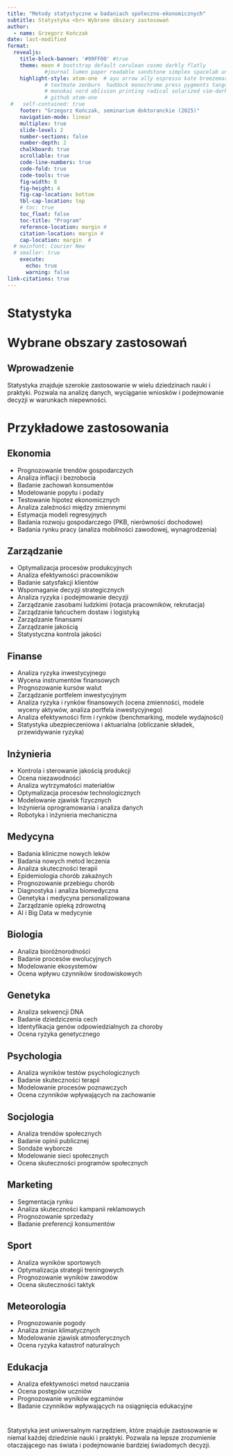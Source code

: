 ```yaml
---
title: "Metody statystyczne w badaniach społeczno-ekonomicznych"
subtitle: Statystyka <br> Wybrane obszary zastosowań
author: 
  - name: Grzegorz Kończak
date: last-modified
format: 
  revealjs:
    title-block-banner: '#99FF00' #true
    theme: moon # bootstrap default cerulean cosmo darkly flatly 
            #journal lumen paper readable sandstone simplex spacelab united yeti 
    highlight-style: atom-one  # ayu arrow ally espresso kate breezemark default  
            # textmate zenburn  haddock monochrome press pygments tango dracula 
            # monokai nord oblivion printing radical solarized vim-dark gruvbox 
            # github atom-one
 #   self-contained: true
    footer: "Grzegorz Kończak, seminarium doktoranckie (2025)"
    navigation-mode: linear
    multiplex: true
    slide-level: 2
    number-sections: false
    number-depth: 2
    chalkboard: true
    scrollable: true
    code-line-numbers: true
    code-fold: true
    code-tools: true
    fig-width: 8
    fig-height: 4
    fig-cap-location: bottom
    tbl-cap-location: top
    # toc: true
    toc_float: false
    toc-title: "Program"
    reference-location: margin #
    citation-location: margin #
    cap-location: margin  #
  # mainfont: Courier New
  # smaller: true
    execute:
      echo: true
      warning: false
link-citations: true
---
```


# Statystyka <br> <br> Wybrane obszary zastosowań {.unnumbered}

## Wprowadzenie {.unnumbered}

Statystyka znajduje szerokie zastosowanie w wielu dziedzinach nauki i praktyki. Pozwala na analizę danych, wyciąganie wniosków i podejmowanie decyzji w warunkach niepewności.

# Przykładowe zastosowania

## Ekonomia {.smaller}

-   Prognozowanie trendów gospodarczych
-   Analiza inflacji i bezrobocia
-   Badanie zachowań konsumentów
-   Modelowanie popytu i podaży
-   Testowanie hipotez ekonomicznych
-   Analiza zależności między zmiennymi
-   Estymacja modeli regresyjnych
-   Badania rozwoju gospodarczego (PKB, nierówności dochodowe)
-   Badania rynku pracy (analiza mobilności zawodowej, wynagrodzenia)

## Zarządzanie {.smaller background-color="limegreen"}

-   Optymalizacja procesów produkcyjnych
-   Analiza efektywności pracowników
-   Badanie satysfakcji klientów
-   Wspomaganie decyzji strategicznych
-   Analiza ryzyka i podejmowanie decyzji
-   Zarządzanie zasobami ludzkimi (rotacja pracowników, rekrutacja)
-   Zarządzanie łańcuchem dostaw i logistyką
-   Zarządzanie finansami
-   Zarządzanie jakością
-   Statystyczna kontrola jakości

## Finanse {.smaller}

-   Analiza ryzyka inwestycyjnego
-   Wycena instrumentów finansowych
-   Prognozowanie kursów walut
-   Zarządzanie portfelem inwestycyjnym
-   Analiza ryzyka i rynków finansowych (ocena zmienności, modele wyceny aktywów, analiza portfela inwestycyjnego)
-   Analiza efektywności firm i rynków (benchmarking, modele wydajności)
-   Statystyka ubezpieczeniowa i aktuarialna (obliczanie składek, przewidywanie ryzyka)

## Inżynieria

-   Kontrola i sterowanie jakością produkcji
-   Ocena niezawodności
-   Analiza wytrzymałości materiałów
-   Optymalizacja procesów technologicznych
-   Modelowanie zjawisk fizycznych
-   Inżynieria oprogramowania i analiza danych
-   Robotyka i inżynieria mechaniczna

## Medycyna {.smaller}

-   Badania kliniczne nowych leków
-   Badania nowych metod leczenia
-   Analiza skuteczności terapii
-   Epidemiologia chorób zakaźnych
-   Prognozowanie przebiegu chorób
-   Diagnostyka i analiza biomedyczna
-   Genetyka i medycyna personalizowana
-   Zarządzanie opieką zdrowotną
-   AI i Big Data w medycynie

## Biologia

-   Analiza bioróżnorodności
-   Badanie procesów ewolucyjnych
-   Modelowanie ekosystemów
-   Ocena wpływu czynników środowiskowych

## Genetyka

-   Analiza sekwencji DNA
-   Badanie dziedziczenia cech
-   Identyfikacja genów odpowiedzialnych za choroby
-   Ocena ryzyka genetycznego

## Psychologia

-   Analiza wyników testów psychologicznych
-   Badanie skuteczności terapii
-   Modelowanie procesów poznawczych
-   Ocena czynników wpływających na zachowanie

## Socjologia

-   Analiza trendów społecznych
-   Badanie opinii publicznej
-   Sondaże wyborcze
-   Modelowanie sieci społecznych
-   Ocena skuteczności programów społecznych

## Marketing

-   Segmentacja rynku
-   Analiza skuteczności kampanii reklamowych
-   Prognozowanie sprzedaży
-   Badanie preferencji konsumentów

## Sport

-   Analiza wyników sportowych
-   Optymalizacja strategii treningowych
-   Prognozowanie wyników zawodów
-   Ocena skuteczności taktyk

## Meteorologia

-   Prognozowanie pogody
-   Analiza zmian klimatycznych
-   Modelowanie zjawisk atmosferycznych
-   Ocena ryzyka katastrof naturalnych

## Edukacja

-   Analiza efektywności metod nauczania
-   Ocena postępów uczniów
-   Prognozowanie wyników egzaminów
-   Badanie czynników wpływających na osiągnięcia edukacyjne

# 

Statystyka jest uniwersalnym narzędziem, które znajduje zastosowanie w niemal każdej dziedzinie nauki i praktyki. Pozwala na lepsze zrozumienie otaczającego nas świata i podejmowanie bardziej świadomych decyzji.

